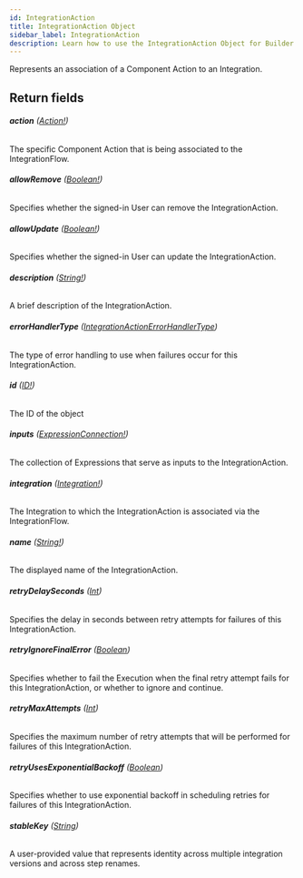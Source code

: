 ```yaml
---
id: IntegrationAction
title: IntegrationAction Object
sidebar_label: IntegrationAction
description: Learn how to use the IntegrationAction Object for Builder's API.
---
```


Represents an association of a Component Action to an Integration.

## Return fields

###### <b>action</b> ([Action!](/self-managed/composer/builder/api/schema/object/Action.mdx))

The specific Component Action that is being associated to the IntegrationFlow.

###### <b>allowRemove</b> ([Boolean!](/self-managed/composer/builder/api/schema/scalar/Boolean.mdx))

Specifies whether the signed-in User can remove the IntegrationAction.

###### <b>allowUpdate</b> ([Boolean!](/self-managed/composer/builder/api/schema/scalar/Boolean.mdx))

Specifies whether the signed-in User can update the IntegrationAction.

###### <b>description</b> ([String!](/self-managed/composer/builder/api/schema/scalar/String.mdx))

A brief description of the IntegrationAction.

###### <b>errorHandlerType</b> ([IntegrationActionErrorHandlerType](/self-managed/composer/builder/api/schema/enum/IntegrationActionErrorHandlerType.mdx))

The type of error handling to use when failures occur for this IntegrationAction.

###### <b>id</b> ([ID!](/self-managed/composer/builder/api/schema/scalar/ID.mdx))

The ID of the object

###### <b>inputs</b> ([ExpressionConnection!](/self-managed/composer/builder/api/schema/object/ExpressionConnection.mdx))

The collection of Expressions that serve as inputs to the IntegrationAction.

###### <b>integration</b> ([Integration!](/self-managed/composer/builder/api/schema/object/Integration.mdx))

The Integration to which the IntegrationAction is associated via the IntegrationFlow.

###### <b>name</b> ([String!](/self-managed/composer/builder/api/schema/scalar/String.mdx))

The displayed name of the IntegrationAction.

###### <b>retryDelaySeconds</b> ([Int](/self-managed/composer/builder/api/schema/scalar/Int.mdx))

Specifies the delay in seconds between retry attempts for failures of this IntegrationAction.

###### <b>retryIgnoreFinalError</b> ([Boolean](/self-managed/composer/builder/api/schema/scalar/Boolean.mdx))

Specifies whether to fail the Execution when the final retry attempt fails for this IntegrationAction, or whether to ignore and continue.

###### <b>retryMaxAttempts</b> ([Int](/self-managed/composer/builder/api/schema/scalar/Int.mdx))

Specifies the maximum number of retry attempts that will be performed for failures of this IntegrationAction.

###### <b>retryUsesExponentialBackoff</b> ([Boolean](/self-managed/composer/builder/api/schema/scalar/Boolean.mdx))

Specifies whether to use exponential backoff in scheduling retries for failures of this IntegrationAction.

###### <b>stableKey</b> ([String](/self-managed/composer/builder/api/schema/scalar/String.mdx))

A user-provided value that represents identity across multiple integration versions and across step renames.
